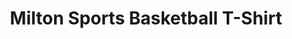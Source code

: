 ---
title: "Milton Sports Basketball T-Shirt"
subtitle: ""
creator: ""
categories: ["clothes"]
featuredImage: "../src/assets/images/item/clothes/DSC02907.png"
views: ["../src/assets/images/item/clothes/DSC02907.png"]
nextItem: []
---